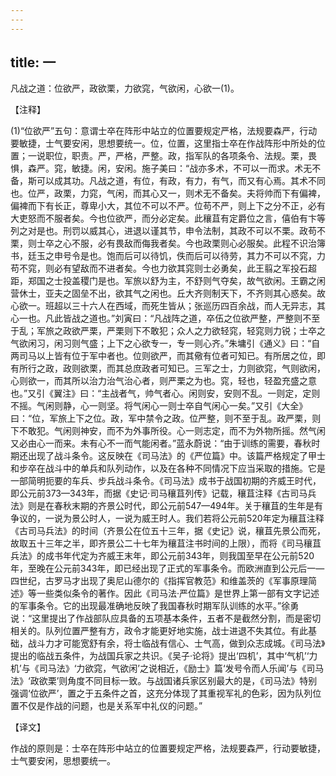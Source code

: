 ```yaml
---
---
---
```

title: 一
---



凡战之道：位欲严，政欲栗，力欲窕，气欲闲，心欲一(1)。

【注释】

(1)“位欲严”五句：意谓士卒在阵形中站立的位置要规定严格，法规要森严，行动要敏捷，士气要安闲，思想要统一。位，位置，这里指士卒在作战阵形中所处的位置；一说职位，职责。严，严格，严整。政，指军队的各项条令、法规。栗，畏惧，森严。窕，敏捷。闲，安闲。施子美曰：“战亦多术，不可以一而求。术无不备，斯可以成其功。凡战之道，有位，有政，有力，有气，而又有心焉。其术不同也。位严，政栗，力窕，气闲，而其心又一，则术无不备矣。夫将帅而下有偏裨，偏裨而下有长正，尊卑小大，其位不可以不严。位苟不严，则上下之分不正，必有大吏怒而不服者矣。今也位欲严，而分必定矣。此穰苴有定爵位之言，僖伯有卞等列之对是也。刑罚以威其心，进退以谨其节，申令法制，其政不可以不栗。政苟不栗，则士卒之心不服，必有畏敌而侮我者矣。今也政栗则心必服矣。此程不识治簿书，廷玉之申号令是也。饱而后可以待饥，佚而后可以待劳，其力不可以不窕，力苟不窕，则必有望敌而不进者矣。今也力欲其窕则士必勇矣，此王翦之军投石超距，郑国之士投盖稷门是也。军旅以舒为主，不舒则气夺矣，故气欲闲。王霸之闲营休士，亚夫之固垒不出，欲其气之闲也。丘大齐则制天下，不齐则其心惑矣。故心欲一。班超以三十六人在西域，而死生皆从；张巡历四百余战，而人无异志，其心一也。凡此皆战之道也。”刘寅曰：“凡战阵之道，卒伍之位欲严整，严整则不至于乱；军旅之政欲严栗，严栗则下不敢犯；众人之力欲轻窕，轻窕则力锐；士卒之气欲闲习，闲习则气盛；上下之心欲专一，专一则心齐。”朱墉引《通义》曰：“自两司马以上皆有位于军中者也。位则欲严，而其儆有位者可知已。有所居之位，即有所行之政，政则欲栗，而其总庶政者可知已。三军之士，力则欲窕，气则欲闲，心则欲一，而其所以治力治气治心者，则严栗之为也。窕，轻也，轻盈充盛之意也。”又引《翼注》曰：“主战者气，帅气者心。闲则安，安则不乱。一则定，定则不摇。气闲则静，心一则坚。将气闲心一则士卒自气闲心一矣。”又引《大全》曰：“位，军旅上下之位。政，军中禁令之政。位严整，则不至于乱。政严栗，则下不敢犯。气闲则神安，而不为外事所役。心一则志定，而不为外物所摇。然气闲又必由心一而来。未有心不一而气能闲者。”蓝永蔚说：“由于训练的需要，春秋时期还出现了战斗条令。这反映在《司马法》的《严位篇》中。该篇严格规定了甲士和步卒在战斗中的单兵和队列动作，以及在各种不同情况下应当采取的措施。它是一部简明扼要的车兵、步兵战斗条令。《司马法》成书于战国初期的齐威王时代，即公元前373—343年，而据《史记·司马穰苴列传》记载，穰苴注释《古司马兵法》则是在春秋末期的齐景公时代，即公元前547—494年。关于穰苴的生年是有争议的，一说为景公时人，一说为威王时人。我们若将公元前520年定为穰苴注释《古司马兵法》的时间（齐景公在位五十三年，据《史记》说，穰苴先景公而死，故取五十三年之半，即齐景公二十七年为穰苴注书时间的上限），而将《司马穰苴兵法》的成书年代定为齐威王末年，即公元前343年，则我国至早在公元前520年，至晚在公元前343年，即已经出现了正式的军事条令。而欧洲直到公元后一—四世纪，古罗马才出现了奥尼山德尔的《指挥官教范》和维盖茨的《军事原理简述》等一些类似条令的著作。因此《司马法·严位篇》是世界上第一部有文字记述的军事条令。它的出现最准确地反映了我国春秋时期军队训练的水平。”徐勇说：“这里提出了作战部队应具备的五项基本条件，五者不是截然分割，而是密切相关的。队列位置严整有方，政令才能更好地实施，战士进退不失其位。有此基础，战斗力才可能宽舒有余，将士临战有信心、士气高，做到众志成城。《司马法》提出的临战五条件，为战国兵家之共识。《吴子·论将》提出‘四机’，其中‘气机’‘力机’与《司马法》‘力欲窕，气欲闲’之说相近，《励士》篇‘发号令而人乐闻’与《司马法》‘政欲栗’则角度不同目标一致。与战国诸兵家区别最大的是，《司马法》特别强调‘位欲严’，置之于五条件之首，这充分体现了其重视军礼的色彩，因为队列位置不仅是作战的问题，也是关系军中礼仪的问题。”

【译文】

作战的原则是：士卒在阵形中站立的位置要规定严格，法规要森严，行动要敏捷，士气要安闲，思想要统一。